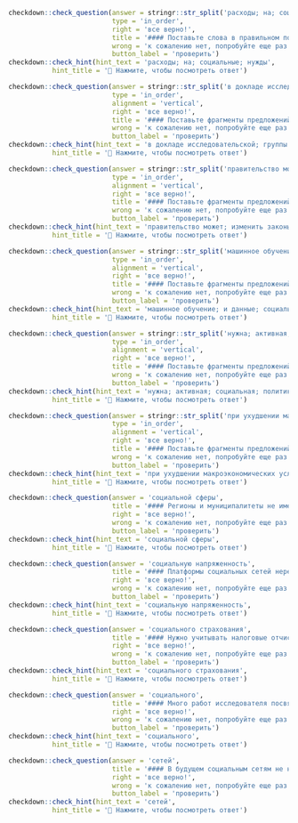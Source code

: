 
```r
checkdown::check_question(answer = stringr::str_split('расходы; на; социальные; нужды', '; ') |> unlist(), 
                          type = 'in_order',
                          right = 'все верно!',
                          title = '#### Поставьте слова в правильном порядке:',
                          wrong = 'к сожалению нет, попробуйте еще раз...',
                          button_label = 'проверить')
checkdown::check_hint(hint_text = 'расходы; на; социальные; нужды',
           hint_title = '🔎 Нажмите, чтобы посмотреть ответ')
```

```r
checkdown::check_question(answer = stringr::str_split('в докладе исследовательской; группы ООН были; представлены дополнительные статистические; показатели экономического и социального развития', '; ') |> unlist(), 
                          type = 'in_order',
                          alignment = 'vertical',
                          right = 'все верно!',
                          title = '#### Поставьте фрагменты предложений в правильном порядке:',
                          wrong = 'к сожалению нет, попробуйте еще раз...',
                          button_label = 'проверить')
checkdown::check_hint(hint_text = 'в докладе исследовательской; группы ООН были; представлены дополнительные статистические; показатели экономического и социального развития',
           hint_title = '🔎 Нажмите, чтобы посмотреть ответ')
```

```r
checkdown::check_question(answer = stringr::str_split('правительство может; изменить законы,; определяющие порядок; и размеры выплат по социальному страхованию', '; ') |> unlist(), 
                          type = 'in_order',
                          alignment = 'vertical',
                          right = 'все верно!',
                          title = '#### Поставьте фрагменты предложений в правильном порядке:',
                          wrong = 'к сожалению нет, попробуйте еще раз...',
                          button_label = 'проверить')
checkdown::check_hint(hint_text = 'правительство может; изменить законы,; определяющие порядок; и размеры выплат по социальному страхованию',
           hint_title = '🔎 Нажмите, чтобы посмотреть ответ')
```

```r
checkdown::check_question(answer = stringr::str_split('машинное обучение; и данные; социальных сетей; – прекрасный источник идей для исследователя', '; ') |> unlist(), 
                          type = 'in_order',
                          alignment = 'vertical',
                          right = 'все верно!',
                          title = '#### Поставьте фрагменты предложений в правильном порядке:',
                          wrong = 'к сожалению нет, попробуйте еще раз...',
                          button_label = 'проверить')
checkdown::check_hint(hint_text = 'машинное обучение; и данные; социальных сетей; – прекрасный источник идей для исследователя',
           hint_title = '🔎 Нажмите, чтобы посмотреть ответ')
```

```r
checkdown::check_question(answer = stringr::str_split('нужна; активная; социальная; политика государства', '; ') |> unlist(), 
                          type = 'in_order',
                          alignment = 'vertical',
                          right = 'все верно!',
                          title = '#### Поставьте фрагменты предложений в правильном порядке:',
                          wrong = 'к сожалению нет, попробуйте еще раз...',
                          button_label = 'проверить')
checkdown::check_hint(hint_text = 'нужна; активная; социальная; политика государства',
           hint_title = '🔎 Нажмите, чтобы посмотреть ответ')
```

```r
checkdown::check_question(answer = stringr::str_split('при ухудшении макроэкономических условий крупный; бизнес будет отказываться от неформальных; социальных обязательств, сокращая издержки, что; приведет к повышению уровня социальной напряженности', '; ') |> unlist(), 
                          type = 'in_order',
                          alignment = 'vertical',
                          right = 'все верно!',
                          title = '#### Поставьте фрагменты предложений в правильном порядке:',
                          wrong = 'к сожалению нет, попробуйте еще раз...',
                          button_label = 'проверить')
checkdown::check_hint(hint_text = 'при ухудшении макроэкономических условий крупный; бизнес будет отказываться от неформальных; социальных обязательств, сокращая издержки, что; приведет к повышению уровня социальной напряженности',
           hint_title = '🔎 Нажмите, чтобы посмотреть ответ')
```

```r
checkdown::check_question(answer = 'социальной сферы', 
                          title = '#### Регионы и муниципалитеты не имеют достаточных ресурсов для развития экономической и ____________ (**социальный, сфера**).',
                          right = 'все верно!', 
                          wrong = 'к сожалению нет, попробуйте еще раз...',
                          button_label = 'проверить')
checkdown::check_hint(hint_text = 'социальной сферы',
           hint_title = '🔎 Нажмите, чтобы посмотреть ответ')                          
```

```r
checkdown::check_question(answer = 'социальную напряженность', 
                          title = '#### Платформы социальных сетей нередко обвиняют в том, что они усиливают ____________ (**социальный, напряженность**).',
                          right = 'все верно!', 
                          wrong = 'к сожалению нет, попробуйте еще раз...',
                          button_label = 'проверить')
checkdown::check_hint(hint_text = 'социальную напряженность',
           hint_title = '🔎 Нажмите, чтобы посмотреть ответ')                          
```

```r
checkdown::check_question(answer = 'социального страхования', 
                          title = '#### Нужно учитывать налоговые отчисления в фонд ____________ (**социальный, страхование**).',
                          right = 'все верно!', 
                          wrong = 'к сожалению нет, попробуйте еще раз...',
                          button_label = 'проверить')
checkdown::check_hint(hint_text = 'социального страхования',
           hint_title = '🔎 Нажмите, чтобы посмотреть ответ')                          
```

```r
checkdown::check_question(answer = 'социального', 
                          title = '#### Много работ исследователя посвящены экономическому анализу семьи – ____________ (**социальный**) института который еще недавно практически игнорировался экономистами.',
                          right = 'все верно!', 
                          wrong = 'к сожалению нет, попробуйте еще раз...',
                          button_label = 'проверить')
checkdown::check_hint(hint_text = 'социального',
           hint_title = '🔎 Нажмите, чтобы посмотреть ответ')                          
```

```r
checkdown::check_question(answer = 'сетей', 
                          title = '#### В будущем социальным сетям не нужно будет полагаться на централизованные платформы, которые устанавливают правила для своих экосистем и обеспечивают взаимодействие между поставщиками (рекламодателями) и потребителями (пользователями социальных ____________ (**сеть**)).',
                          right = 'все верно!', 
                          wrong = 'к сожалению нет, попробуйте еще раз...',
                          button_label = 'проверить')
checkdown::check_hint(hint_text = 'сетей',
           hint_title = '🔎 Нажмите, чтобы посмотреть ответ')                          
```
